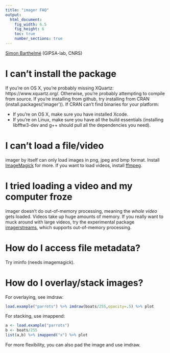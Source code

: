 ```yaml
---
title: "imager FAQ"
output:
  html_document:
    fig_width: 6.5
    fig_height: 6
    toc: true
    number_sections: true
---
```


[Simon Barthelmé](http://sites.google.com/site/simonbarthelme) (GIPSA-lab, CNRS)

# I can't install the package

If you're on OS X, you're probably missing XQuartz: https://www.xquartz.org/. 
Otherwise, you're probably attempting to compile from source. If you're installing from github, try installing from CRAN (install.packages('imager')).
If CRAN can't find binaries for your platform:

- If you're on OS X, make sure you have installed Xcode. 
- If you're on Linux, make sure you have all the build essentials (installing libfftw3-dev and g++ should pull all the dependencies you need). 

# I can't load a file/video 

imager by itself can only load images in png, jpeg and bmp format. Install [ImageMagick](http://www.imagemagick.org/script/binary-releases.php) for more. 
If you want to load videos, install [ffmpeg](http://ffmpeg.org/download.html). 

# I tried loading a video and my computer froze

imager doesn't do out-of-memory processing, meaning the *whole video* gets loaded. Videos take up huge amounts of memory. If you really want to muck around with large videos, try the experimental package [imagerstreams](https://github.com/dahtah/imagerstreams), which supports out-of-memory processing. 

# How do I access file metadata? 

Try iminfo (needs imagemagick).

# How do I overlay/stack images? 

For overlaying, see imdraw:

```r
load.example("parrots") %>% imdraw(boats/255,opacity=.5) %>% plot
```

For stacking, use imappend:

```r
a <- load.example("parrots")
b <- boats/255
list(a,b) %>% imappend("x") %>% plot
```

For more flexibility, you can also pad the image and use imdraw. 
